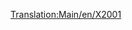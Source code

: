 [[Translation:Main/en/X2001]]{{en/-}}{{Template:Treinen/Nl
|Naam=X2001
|Afbeelding=[[File:en/X2001.png]]
|Kosten=£60,937 ($121.874)
|Snelheid=305 km/h (190 mph)
|Gewicht=95 t
|Kracht=9,000 pk (6.618 kW)
|Onderhoudskosten=£3,234 ($6.468)
|Ontworpen=1999
|Levensduur=20
|Capaciteit=n.v.t.
|Omschrijving=Dit is de eerst beschikbare locomotief voor monorails, en is krachtiger en sneller dan de beste elektrische locomotief, de [[Main/nl/AsiaStar|"AsiaStar"]]. Gebruik 2 of meer van deze locomotieven om de maximale snelheid te halen met langere treinen.
|Real-life=Waarschijnlijk is de naam van deze trein afkomstig van de Zweedse [http://www.wikipedia.org/wiki/nl:X2000 X2000] trein (technisch bekend als X2; X2000 is een merknaam). Op http://www.lococarriage.org.uk/x2000.htm (EN) staat een volledig verhaal over de X2000 - de trein voor het jaar 2000!
}}